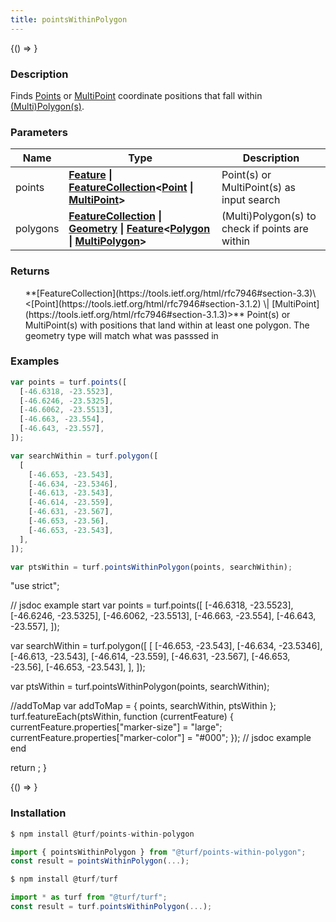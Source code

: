 ```yaml
---
title: pointsWithinPolygon
---
```



<!-- Expose turf as global var for experimenting in the browser console -->

<BrowserOnly>{() => <WindowTurfGlobal turf={turf} />}</BrowserOnly>

### Description

Finds [Points](https://tools.ietf.org/html/rfc7946#section-3.1.2) or [MultiPoint](https://tools.ietf.org/html/rfc7946#section-3.1.3) coordinate positions that fall within [(Multi)Polygon(s)](https://tools.ietf.org/html/rfc7946#section-3.1.6).

### Parameters

| Name     | Type                                                                                                                                                                                                                                                                                                                                      | Description                                     |
| -------- | ----------------------------------------------------------------------------------------------------------------------------------------------------------------------------------------------------------------------------------------------------------------------------------------------------------------------------------------- | ----------------------------------------------- |
| points   | **[Feature](https://tools.ietf.org/html/rfc7946#section-3.2) \| [FeatureCollection](https://tools.ietf.org/html/rfc7946#section-3.3)\<[Point](https://tools.ietf.org/html/rfc7946#section-3.1.2) \| [MultiPoint](https://tools.ietf.org/html/rfc7946#section-3.1.3)>**                                                                    | Point(s) or MultiPoint(s) as input search       |
| polygons | **[FeatureCollection](https://tools.ietf.org/html/rfc7946#section-3.3) \| [Geometry](https://tools.ietf.org/html/rfc7946#section-3.1) \| [Feature](https://tools.ietf.org/html/rfc7946#section-3.2)\<[Polygon](https://tools.ietf.org/html/rfc7946#section-3.1.6) \| [MultiPolygon](https://tools.ietf.org/html/rfc7946#section-3.1.7)>** | (Multi)Polygon(s) to check if points are within |

### Returns

<ul>
  **[FeatureCollection](https://tools.ietf.org/html/rfc7946#section-3.3)\<[Point](https://tools.ietf.org/html/rfc7946#section-3.1.2) \| [MultiPoint](https://tools.ietf.org/html/rfc7946#section-3.1.3)>** Point(s) or MultiPoint(s) with positions that land within at least one polygon.  The geometry type will match what was passsed in

</ul>

### Examples

```javascript
var points = turf.points([
  [-46.6318, -23.5523],
  [-46.6246, -23.5325],
  [-46.6062, -23.5513],
  [-46.663, -23.554],
  [-46.643, -23.557],
]);

var searchWithin = turf.polygon([
  [
    [-46.653, -23.543],
    [-46.634, -23.5346],
    [-46.613, -23.543],
    [-46.614, -23.559],
    [-46.631, -23.567],
    [-46.653, -23.56],
    [-46.653, -23.543],
  ],
]);

var ptsWithin = turf.pointsWithinPolygon(points, searchWithin);
```

  "use strict";

  // jsdoc example start
  var points = turf.points([
    [-46.6318, -23.5523],
    [-46.6246, -23.5325],
    [-46.6062, -23.5513],
    [-46.663, -23.554],
    [-46.643, -23.557],
  ]);

  var searchWithin = turf.polygon([
    [
      [-46.653, -23.543],
      [-46.634, -23.5346],
      [-46.613, -23.543],
      [-46.614, -23.559],
      [-46.631, -23.567],
      [-46.653, -23.56],
      [-46.653, -23.543],
    ],
  ]);

  var ptsWithin = turf.pointsWithinPolygon(points, searchWithin);

  //addToMap
  var addToMap = { points, searchWithin, ptsWithin };
  turf.featureEach(ptsWithin, function (currentFeature) {
    currentFeature.properties["marker-size"] = "large";
    currentFeature.properties["marker-color"] = "#000";
  });
  // jsdoc example end

  return <ExampleMap addToMap={addToMap} />;
}

<!-- prettier-ignore -->
<BrowserOnly>{() => <Map0 />}</BrowserOnly>

### Installation

```javascript
$ npm install @turf/points-within-polygon

import { pointsWithinPolygon } from "@turf/points-within-polygon";
const result = pointsWithinPolygon(...);
```

```javascript
$ npm install @turf/turf

import * as turf from "@turf/turf";
const result = turf.pointsWithinPolygon(...);
```
